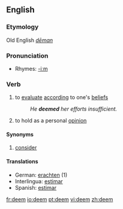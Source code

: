 ==English==
===Etymology===
Old English ''[[dēman]]''

===Pronunciation===
*Rhymes: [[Rhymes:English:-iːm|-iːm]]

===Verb===
{{en-verb}}

# to [[evaluate]] [[according]] to one's [[belief]]s
#:''He '''deemed''' her efforts insufficient.''
# to hold as a personal [[opinion]]

====Synonyms====
# [[consider]]

====Translations====
*German: [[erachten]] (1)
*Interlingua: [[estimar]]
*Spanish: [[estimar]]

[[fr:deem]]
[[io:deem]]
[[pt:deem]]
[[vi:deem]]
[[zh:deem]]
